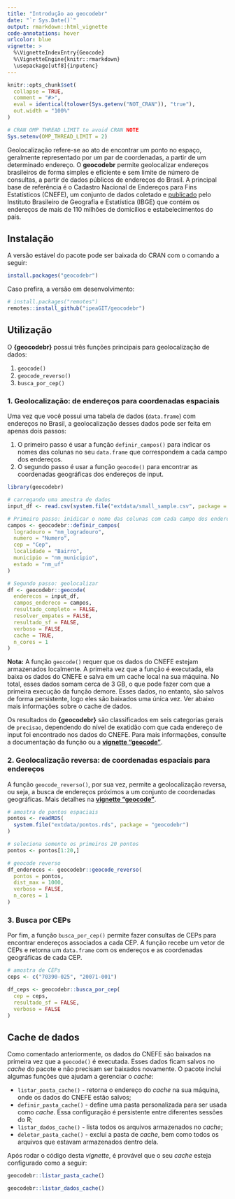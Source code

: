 ```yaml
---
title: "Introdução ao geocodebr"
date: "`r Sys.Date()`"
output: rmarkdown::html_vignette
code-annotations: hover
urlcolor: blue
vignette: >
  %\VignetteIndexEntry{Geocode}
  %\VignetteEngine{knitr::rmarkdown}
  \usepackage[utf8]{inputenc}
---
```

  
```r
knitr::opts_chunk$set(
  collapse = TRUE,
  comment = "#>",
  eval = identical(tolower(Sys.getenv("NOT_CRAN")), "true"),
  out.width = "100%"
)

# CRAN OMP THREAD LIMIT to avoid CRAN NOTE
Sys.setenv(OMP_THREAD_LIMIT = 2)
```

Geolocalização refere-se ao ato de encontrar um ponto no espaço, geralmente
representado por um par de coordenadas, a partir de um determinado endereço. O
**geocodebr** permite geolocalizar endereços brasileiros de forma simples e
eficiente e sem limite de número de consultas, a partir de dados públicos de endereços do Brasil. A principal base de referência é o Cadastro Nacional de Endereços para Fins Estatísticos (CNEFE), um conjunto de dados coletado e
[publicado](https://www.ibge.gov.br/estatisticas/sociais/populacao/38734-cadastro-nacional-de-enderecos-para-fins-estatisticos.html)
pelo Instituto Brasileiro de Geografia e Estatística (IBGE) que contém os
endereços de mais de 110 milhões de domicílios e estabelecimentos do país.


## Instalação

A versão estável do pacote pode ser baixada do CRAN com o comando a seguir:
  
```r
install.packages("geocodebr")
```

Caso prefira, a versão em desenvolvimento:
  
```r
# install.packages("remotes")
remotes::install_github("ipeaGIT/geocodebr")
```



## Utilização

O **{geocodebr}** possui três funções principais para geolocalização de dados:
  
1. `geocode()`
2. `geocode_reverso()`
3. `busca_por_cep()`


### 1. Geolocalização: de endereços para coordenadas espaciais

Uma vez que você possui uma tabela de dados (`data.frame`) com endereços no Brasil, a geolocalização desses dados pode ser feita em apenas dois passos:
  
1. O primeiro passo é usar a função `definir_campos()` para indicar os nomes das colunas no seu `data.frame` que correspondem a cada campo dos endereços.
2. O segundo passo é usar a função `geocode()` para encontrar as coordenadas geográficas dos endereços de input.

```r
library(geocodebr)

# carregando uma amostra de dados
input_df <- read.csv(system.file("extdata/small_sample.csv", package = "geocodebr"))

# Primeiro passo: inidicar o nome das colunas com cada campo dos enderecos
campos <- geocodebr::definir_campos(
  logradouro = "nm_logradouro",
  numero = "Numero",
  cep = "Cep",
  localidade = "Bairro",
  municipio = "nm_municipio",
  estado = "nm_uf"
)

# Segundo passo: geolocalizar
df <- geocodebr::geocode(
  enderecos = input_df,
  campos_endereco = campos,
  resultado_completo = FALSE,
  resolver_empates = FALSE,
  resultado_sf = FALSE,
  verboso = FALSE,
  cache = TRUE,
  n_cores = 1
)

```

**Nota:** A função `geocode()` requer que os dados do CNEFE estejam armazenados
localmente. A primeita vez que a função é executada, ela baixa os dados do CNEFE 
e salva em um cache local na sua máquina. No total, esses dados somam cerca de 
3 GB, o que pode fazer com que a primeira execução da função demore. Esses dados, 
no entanto, são salvos de forma  persistente, logo eles são baixados uma única vez.
Ver abaixo mais informações sobre o cache de dados.

Os resultados do **{geocodebr}** são classificados em seis categorias gerais de `precisao`, dependendo do nível de exatidão com que cada endereço de input foi encontrado nos dados do CNEFE. Para mais informações, consulte a documentação da função ou a [**vignette "geocode"**](https://ipeagit.github.io/geocodebr/articles/geocode.html).


### 2. Geolocalização reversa: de coordenadas espaciais para endereços

A função `geocode_reverso()`, por sua vez, permite a geolocalização reversa, ou seja, a busca de endereços próximos a um conjunto de coordenadas geográficas. Mais detalhes na [**vignette "geocode"**](https://ipeagit.github.io/geocodebr/articles/geocode_reverso.html).

```r
# amostra de pontos espaciais
pontos <- readRDS(
  system.file("extdata/pontos.rds", package = "geocodebr")
)

# seleciona somente os primeiros 20 pontos
pontos <- pontos[1:20,]

# geocode reverso
df_enderecos <- geocodebr::geocode_reverso(
  pontos = pontos,
  dist_max = 1000,
  verboso = FALSE,
  n_cores = 1
)

```


### 3. Busca por CEPs

Por fim, a função `busca_por_cep()` permite fazer consultas de CEPs para encontrar endereços associados a cada CEP. A função recebe um vetor de CEPs e retorna um `data.frame` com os endereços e as coordenadas geográficas de cada CEP.

```r
# amostra de CEPs
ceps <- c("70390-025", "20071-001")

df_ceps <- geocodebr::busca_por_cep(
  cep = ceps,
  resultado_sf = FALSE,
  verboso = FALSE
)

```


## Cache de dados

Como comentado anteriormente, os dados do CNEFE são baixados na primeira vez que
a `geocode()` é executada. Esses dados ficam salvos no *cache* do pacote e não
precisam ser baixados novamente. O pacote inclui algumas funções que ajudam a
gerenciar o *cache*:
  
- `listar_pasta_cache()` - retorna o endereço do *cache* na sua máquina, onde os
dados do CNEFE estão salvos;
- `definir_pasta_cache()` - define uma pasta personalizada para ser usada como
*cache*. Essa configuração é persistente entre diferentes sessões do R;
- `listar_dados_cache()` - lista todos os arquivos armazenados no *cache*;
- `deletar_pasta_cache()` - exclui a pasta de *cache*, bem como todos os
arquivos que estavam armazenados dentro dela.

Após rodar o código desta *vignette*, é provável que o seu *cache* esteja
configurado como a seguir:
  
```r
geocodebr::listar_pasta_cache()

geocodebr::listar_dados_cache()
```

